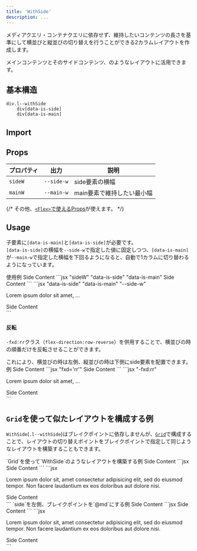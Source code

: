 ```yaml
---
title: 'WithSide'
description: ...
---
```



メディアクエリ・コンテナクエリに依存せず、維持したいコンテンツの長さを基準にして横並びと縦並びの切り替えを行うことができる2カラムレイアウトを作成します。

メインコンテンツとそのサイドコンテンツ、のようなレイアウトに活用できます。

## 基本構造
```pug
div.l--withSide
	div[data-is-side]
	div[data-is-main]
```
## Import

<ImportPackage component='WithSide' />



## Props

| プロパティ | 出力 | 説明 |
|---|---|---|
| `sideW` | <PropBadge type="cssvar">`--side-w`</PropBadge> | side要素の横幅 |
| `mainW` | <PropBadge type="cssvar">`--main-w`</PropBadge>| main要素で維持したい最小幅|

{/* その他、[`<Flex>`で使えるProps](/ja/components/flex#props)が使えます。 */}



## Usage

子要素に`[data-is-main]`と`[data-is-side]`が必要です。  
`[data-is-side]`の横幅を`--side-w`で指定した値に固定しつつ、`[data-is-main]`が`--main-w`で指定した横幅を下回るようになると、自動で1カラムに切り替わるようになっています。


<Preview>
	<PreviewTitle>使用例</PreviewTitle>
	<PreviewArea resize p='30'>
		<WithSide sideW='10rem' mainW='16rem' g='30' >
			<Box data-is-main>
				<Dummy />
			</Box>
			<Box data-is-side bgc='blue:20%'>Side Content</Box>
		</WithSide>
	</PreviewArea>
	<PreviewCode slot='tab' label='JSX'>
		```jsx "sideW" "data-is-side" "data-is-main"
		<WithSide sideW='10rem' mainW='16rem' g='30' >
			<Box data-is-main>
				<Dummy />
			</Box>
			<Box data-is-side>Side Content</Box>
		</WithSide>
		```
	</PreviewCode>
	<PreviewCode slot='tab' label='HTML'>
		```jsx "data-is-side" "data-is-main" "--side-w"
		<div class="l--withSide -g:30" style="--side-w:10rem;--main-w:16rem;">
			<div class="l--box" data-is-main>
				<p>Lorem ipsum dolor sit amet, ...</p>
			</div>
			<div class="l--box" data-is-side>Side Content</div>
		</div>
		```
	</PreviewCode>
</Preview>



#### 反転

`-fxd:rr`クラス（`flex-direction:row-reverse`）を併用することで、横並びの時の順番だけを反転させることができます。

<Callout type="check">
これにより、横並びの時は左側、縦並びの時は下側にside要素を配置できます。
</Callout>

<Preview>
	<PreviewTitle>例</PreviewTitle>
	<PreviewArea resize p='30'>
		<WithSide fxd='rr' sideW='10rem' mainW='16rem' g='30' >
			<Box data-is-main>
				<Dummy />
			</Box>
			<Box data-is-side bgc='blue:20%'>Side Content</Box>
		</WithSide>
	</PreviewArea>
	<PreviewCode slot='tab' label='JSX'>
		```jsx "fxd='rr'"
		<WithSide fxd='rr' sideW='10rem' mainW='16rem' g='30'>
			<Box data-is-main>
				<Dummy />
			</Box>
			<Box data-is-side>Side Content</Box>
		</WithSide>
		```
	</PreviewCode>
	<PreviewCode slot='tab' label='HTML'>
		```jsx "-fxd:rr"
		<div class="l--withSide -fxd:rr -g:30" style="--side-w:10rem;--main-w:16rem;">
			<div class="l--box" data-is-main>
				<p>Lorem ipsum dolor sit amet, ...</p>
			</div>
			<div class="l--box" data-is-side>Side Content</div>
		</div>
		```
	</PreviewCode>
</Preview>



## `Grid`を使って似たレイアウトを構成する例

`WithSide`(`.l--withSide`)はブレイクポイントに依存しませんが、[`Grid`](/ja/components/grid)で構成することで、レイアウトの切り替えポイントをブレイクポイントで指定して同じようなレイアウトを構築することもできます。


<Preview>
	<PreviewTitle>`Grid`を使って`WithSide`のようなレイアウトを構築する例</PreviewTitle>
	<PreviewArea resize p='30'>
		<Grid gd={[`'main' 'side'`,`'main side' / 1fr 10rem`]} g='30'>
			<GridItem ga='main'>
				<Dummy />
			</GridItem>
			<GridItem ga='side' bgc='blue:20%'>Side Content</GridItem>
		</Grid>
	</PreviewArea>
	<PreviewCode slot='tab' label='JSX'>
		```jsx
		<Grid gd={[`'main' 'side'`,`'side main' / 10rem 1fr`]} g='30'>
			<GridItem ga='main'>
				<Dummy />
			</GridItem>
			<GridItem ga='side'>Side Content</GridItem>
		</Grid>
		```
	</PreviewCode>
	<PreviewCode slot='tab' label='HTML'>
		```jsx 
		<div class="l--grid -g:30 -gd: -gd@sm" style="--gd:'main' 'side';--sm-gd:'main side' / 1fr 10rem">
			<div class="-ga:" style="--ga:main">
				<p> Lorem ipsum dolor sit, amet consectetur adipisicing elit, sed do eiusmod tempor. Non facere laudantium ex eos doloribus aut dolore nisi. </p>
			</div>
			<div class="-ga:" style="--ga:side">Side Content</div>
		</div>
		```
	</PreviewCode>
</Preview>

<Preview>
	<PreviewTitle>`side`を左側、ブレイクポイントを`@md`にする例</PreviewTitle>
	<PreviewArea resize p='30'>
		<Grid gd={[`'main' 'side'`, null, `'side main' / 10rem 1fr`]} g='30'>
			<GridItem ga='main'>
				<Dummy />
			</GridItem>
			<GridItem ga='side' bgc='blue:20%'>Side Content</GridItem>
		</Grid>
	</PreviewArea>
	<PreviewCode slot='tab' label='JSX'>
		```jsx
		<Grid gd={[`'main' 'side'`, null, `'side main' / 10rem 1fr`]} g='30'>
			<GridItem ga='main'>
				<Dummy />
			</GridItem>
			<GridItem ga='side'>Side Content</GridItem>
		</Grid>
		```
	</PreviewCode>
	<PreviewCode slot='tab' label='HTML'>
		```jsx 
		<div class="l--grid -g:30 -gd: -gd@md" style="--gd:'main' 'side';--md-gd:'side main' / 10rem 1fr">
			<div class="-ga:" style="--ga:main">
				<p> Lorem ipsum dolor sit, amet consectetur adipisicing elit, sed do eiusmod tempor. Non facere laudantium ex eos doloribus aut dolore nisi. </p>
			</div>
			<div class="-ga:" style="--ga:side">Side Content</div>
		</div>
		```
	</PreviewCode>
</Preview>
